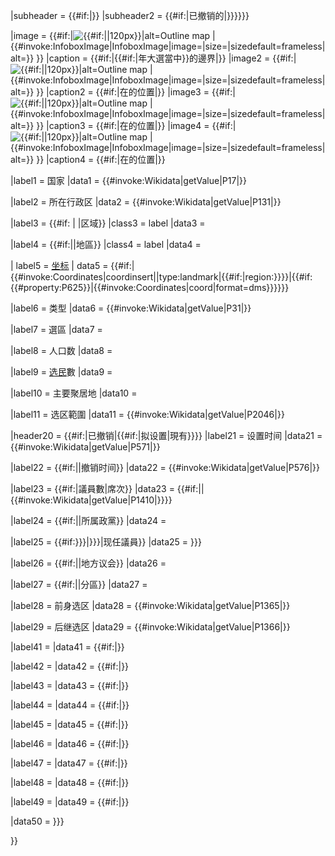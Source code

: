 {{Infobox 
|bodyclass    = vcard 

|headerstyle    = background: #efefef;
|subheaderstyle = font-weight: bold;
|belowstyle     = background: #efefef;
|labelstyle = white-space:nowrap

<!-- headers -->
|aboveclass   = fn org
|above        = {{{name|{{PAGENAMEBASE}}}}}
|subheader    = {{#if:{{{parl_name|}}}|{{{parl_name}}}}}
|subheader2    = {{#if:{{{abolished|}}}|已撤销的|}}{{ifempty|{{{constituency_type|}}}|{{{type<includeonly>|</includeonly>}}}{{#if:{{{constituency_link|}}}|[[{{{constituency_link}}}|選區]]|{{#if:{{{malaysia|}}}||選區}}}}}}

<!-- images -->
|image        = {{#if:{{{map1|}}}|[[File:{{{map1}}}Constituency.svg|{{#if:{{{map_size|}}}|{{{map_size}}}|120px}}|alt=Outline map]] | {{#invoke:InfoboxImage|InfoboxImage|image={{{image|}}}|size={{{image_size|}}}|sizedefault=frameless|alt={{{alt|}}}}} }}
|caption      = {{#if:{{{map1|}}}|{{#if:{{{map_year|}}}|{{{map_year}}}年大選當中}}{{{name}}}的邊界|{{{caption|}}}}}
|image2       = {{#if:{{{map2|}}}|[[File:{{{map2}}}.svg|{{#if:{{{map_size|}}}|{{{map_size}}}|120px}}|alt=Outline map]] | {{#invoke:InfoboxImage|InfoboxImage|image={{{image2|}}}|size={{{image_size|}}}|sizedefault=frameless|alt={{{alt|}}}}} }}
|caption2     = {{#if:{{{map2|}}}|{{{map_entity}}}在{{{region}}}的位置|{{{caption2|}}}}}
|image3       = {{#if:{{{map3|}}}|[[File:{{{map3}}}.svg|{{#if:{{{map_size|}}}|{{{map_size}}}|120px}}|alt=Outline map]] | {{#invoke:InfoboxImage|InfoboxImage|image={{{image3|}}}|size={{{image_size|}}}|sizedefault=frameless|alt={{{alt|}}}}} }}
|caption3     = {{#if:{{{map3|}}}|{{{map_entity}}}在{{{region}}}的位置|{{{caption3|}}}}}
|image4       = {{#if:{{{map4|}}}|[[File:{{{map4}}}|{{#if:{{{map_size|}}}|{{{map_size}}}|120px}}|alt=Outline map]] | {{#invoke:InfoboxImage|InfoboxImage|image={{{image4|}}}|size={{{image_size|}}}|sizedefault=frameless|alt={{{alt|}}}}} }}
|caption4     = {{#if:{{{map4|}}}|{{{map_entity}}}在{{{region}}}的位置|{{{caption4|}}}}}

<!-- main content -->
|label1  = 国家
|data1   = {{#invoke:Wikidata|getValue|P17|{{{country|FETCH_WIKIDATA}}}}}

|label2  = 所在行政区
|data2   = {{#invoke:Wikidata|getValue|P131|{{{administrative_unit|FETCH_WIKIDATA}}}}}

|label3  = {{#if: {{{district_label|}}} | {{{district_label}}} |区域}}
|class3  = label
|data3   = {{{district|}}}

|label4  = {{#if:{{{region_label|}}}|{{{region_label}}}|地區}}
|class4  = label 
|data4   = {{{region|}}}

| label5   = [[经纬度|坐标]]
|  data5   = {{#if:{{{coordinates|}}}|{{#invoke:Coordinates|coordinsert|{{{coordinates|}}}|type:landmark|{{#if:{{{location_country|}}}|region:{{Country abbreviation|{{{location_country}}}}}}}}}|{{#if:{{#property:P625}}|{{#invoke:Coordinates|coord|format=dms}}}}}}

|label6  = 类型
|data6   = {{#invoke:Wikidata|getValue|P31|{{{label_type|FETCH_WIKIDATA}}}}}

|label7  = 選區
|data7   = {{{polling_divisions|}}}

|label8  = 人口数
|data8   = {{{population|}}}

|label9  = [[选民]]數
|data9   = {{{electorate|}}}

|label10  = 主要聚居地
|data10   = {{{towns|}}}

|label11  = 选区範圍
|data11   = {{#invoke:Wikidata|getValue|P2046|{{{area|FETCH_WIKIDATA}}}}}

|header20 = {{#if:{{{abolished|}}}|已撤销|{{#if:{{{future|}}}|拟设置|現有}}}}{{ifempty|{{{constituency_type||}}}|選區}}
|label21 = 设置时间
|data21  = {{#invoke:Wikidata|getValue|P571|{{{year|FETCH_WIKIDATA}}}}}

|label22 = {{#if:{{{abolished_label|}}}|{{{abolished_label}}}|撤销时间}}
|data22  = {{#invoke:Wikidata|getValue|P576|{{{abolished|FETCH_WIKIDATA}}}}}

|label23 = {{#if:{{{elects_howmany|}}}|議員數|席次}}
|data23  = {{#if:{{{elects_howmany|}}}|{{{elects_howmany}}}|{{#invoke:Wikidata|getValue|P1410|{{{seats|FETCH_WIKIDATA}}}}}}}

|label24 = {{#if:{{{party_label|}}}|{{{party_label}}}|所属政黨}}
|data24  = {{{party|}}}

|label25 = {{#if:{{{members_label|{{{member_label|}}}}}}|{{{members_label|{{{member_label}}}}}}|现任議員}}
|data25  = {{{members|{{{member|}}}}}}

|label26 = {{#if:{{{local_council_label|}}}|{{{local_council_label}}}|地方议会}}
|data26  = {{{local_council|}}}

|label27 = {{#if:{{{parts_label|}}}|{{{parts_label}}}|分區}}
|data27  = {{{parts|}}}

|label28 = 前身选区
|data28  = {{#invoke:Wikidata|getValue|P1365|{{{previous|FETCH_WIKIDATA}}}}}

|label29 = 后继选区
|data29  = {{#invoke:Wikidata|getValue|P1366|{{{next|FETCH_WIKIDATA}}}}}

|label41 = {{{blank1_name}}}
|data41  = {{#if:{{{blank1_name|}}}|{{{blank1_info|}}}}}

|label42 = {{{blank2_name}}}
|data42  = {{#if:{{{blank2_name|}}}|{{{blank2_info|}}}}}

|label43 = {{{blank3_name}}}
|data43  = {{#if:{{{blank3_name|}}}|{{{blank3_info|}}}}}

|label44 = {{{blank4_name}}}
|data44  = {{#if:{{{blank4_name|}}}|{{{blank4_info|}}}}}

|label45 = {{{blank5_name}}}
|data45  = {{#if:{{{blank5_name|}}}|{{{blank5_info|}}}}}

|label46 = {{{blank6_name}}}
|data46  = {{#if:{{{blank6_name|}}}|{{{blank6_info|}}}}}

|label47 = {{{blank7_name}}}
|data47  = {{#if:{{{blank7_name|}}}|{{{blank7_info|}}}}}

|label48 = {{{blank8_name}}}
|data48  = {{#if:{{{blank8_name|}}}|{{{blank8_info|}}}}}

|label49 = {{{blank9_name}}}
|data49  = {{#if:{{{blank9_name|}}}|{{{blank9_info|}}}}}

|data50  = {{{module|{{{embedded|}}}}}}

}}<noinclude>
{{documentation}}
</noinclude>